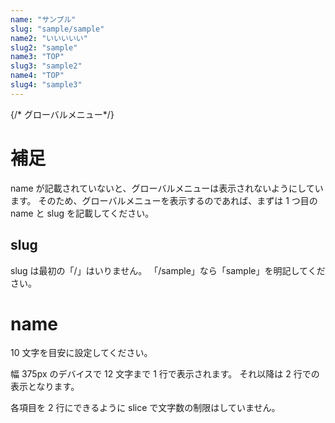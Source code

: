 ```yaml
---
name: "サンプル"
slug: "sample/sample"
name2: "いいいいい"
slug2: "sample"
name3: "TOP"
slug3: "sample2"
name4: "TOP"
slug4: "sample3"
---
```


{/* グローバルメニュー*/}

# 補足

name が記載されていないと、グローバルメニューは表示されないようにしています。
そのため、グローバルメニューを表示するのであれば、まずは 1 つ目の name と slug を記載してください。

## slug

slug は最初の「/」はいりません。
「/sample」なら「sample」を明記してください。

# name

10 文字を目安に設定してください。

幅 375px のデバイスで 12 文字まで 1 行で表示されます。
それ以降は 2 行での表示となります。

各項目を 2 行にできるように slice で文字数の制限はしていません。
